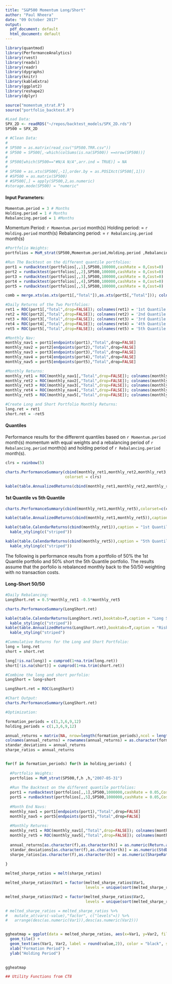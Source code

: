 ```yaml
---
title: "S&P500 Momentum Long/Short"
author: "Paul Nheera"
date: "09 October 2017"
output:
  pdf_document: default
  html_document: default
---
```


```r
library(quantmod)
library(PerformanceAnalytics)
library(rvest)
library(readxl)
library(readr)
library(dygraphs)
library(knitr)
library(kableExtra)
library(ggplot2)
library(reshape2)
library(dplyr)

source("momentum_strat.R")
source("portfolio_backtest.R")
```

```r
#Load Data:
SPX_2D <- readRDS("~/repos/backtest_models/SPX_2D.rds")
SP500 = SPX_2D

```

```r
# #Clean Data:
# 
# SP500 = as.matrix(read_csv("SP500.TRR.csv"))
# SP500 = SP500[,-which(colSums(is.na(SP500)) ==nrow(SP500))]
# 
# SP500[which(SP500=="#N/A N/A",arr.ind = TRUE)] = NA
# 
# SP500 = as.xts(SP500[,-1],order.by = as.POSIXct(SP500[,1]))
# #SP500 = as.matrix(SP500)
# #SP500[,] = apply(SP500,2,as.numeric)
#storage.mode(SP500) = "numeric"
```

#### Input Parameters:
```r
Momentum.period = 3 # Months
Holding.period = 1 # Months
Rebalancing.period = 1 #Months
```

Momentum Period: `r Momentum.period` month(s)
\newline
Holding period: = `r Holding.period` month(s)
\newline
Rebalancing period: = `r Rebalancing.period` month(s)
\newline

```r
#Portfolio Weights:
portfolios = MoM_strat(SP500,Momentum.period,Holding.period ,Rebalancing.period,"2007-05-31")

#Run The Backtest on the different quantile portfolios:
port1 = runBacktest(portfolios[,,1],SP500,100000,cashRate = 0,Cost=0)
port2 = runBacktest(portfolios[,,2],SP500,100000,cashRate = 0,Cost=0)
port3 = runBacktest(portfolios[,,3],SP500,100000,cashRate = 0,Cost=0)
port4 = runBacktest(portfolios[,,4],SP500,100000,cashRate = 0,Cost=0)
port5 = runBacktest(portfolios[,,5],SP500,100000,cashRate = 0,Cost=0)

comb = merge.xts(as.xts(port1[,"Total"]),as.xts(port5[,"Total"])); colnames(comb) = c("Long","Short")

#Daily Returns of the Two Portfolios:
ret1 = ROC(port1[,"Total",drop=FALSE]); colnames(ret1) = '1st Quantile'
ret2 = ROC(port2[,"Total",drop=FALSE]); colnames(ret2) = '2nd Quantile'
ret3 = ROC(port3[,"Total",drop=FALSE]); colnames(ret3) = '3rd Quantile'
ret4 = ROC(port4[,"Total",drop=FALSE]); colnames(ret4) = '4th Quantile'
ret5 = ROC(port5[,"Total",drop=FALSE]); colnames(ret5) = '5th Quantile'

#Monthly Nav:
monthly_nav1 = port1[endpoints(port1),"Total",drop=FALSE]
monthly_nav2 = port2[endpoints(port2),"Total",drop=FALSE]
monthly_nav3 = port3[endpoints(port3),"Total",drop=FALSE]
monthly_nav4 = port4[endpoints(port4),"Total",drop=FALSE]
monthly_nav5 = port5[endpoints(port5),"Total",drop=FALSE]

#Monthly Returns:
monthly_ret1 = ROC(monthly_nav1[,"Total",drop=FALSE]); colnames(monthly_ret1) = '1st Quantile'
monthly_ret2 = ROC(monthly_nav2[,"Total",drop=FALSE]); colnames(monthly_ret2) = '2nd Quantile'
monthly_ret3 = ROC(monthly_nav3[,"Total",drop=FALSE]); colnames(monthly_ret3) = '3rd Quantile'
monthly_ret4 = ROC(monthly_nav4[,"Total",drop=FALSE]); colnames(monthly_ret4) = '4th Quantile'
monthly_ret5 = ROC(monthly_nav5[,"Total",drop=FALSE]); colnames(monthly_ret5) = '5th Quantile'

#Create Long and Short Portfolio Monthly Returns:
long.ret = ret1
short.ret = -ret5
```

#### Quantiles

Performance results for the differernt quantiles based on `r Momentum.period` month(s) momentum with equal weights and a rebalancing period of `r Rebalancing.period` month(s) and holding period of `r Rebalancing.period` month(s).

```r
clrs = rainbow(5)

charts.PerformanceSummary(cbind(monthly_ret1,monthly_ret2,monthly_ret3,monthly_ret4,monthly_ret5),
                          colorset = clrs)

kable(table.AnnualizedReturns(cbind(monthly_ret1,monthly_ret2,monthly_ret3,monthly_ret4,monthly_ret5))) %>% kable_styling("striped")
```

\newpage

#### 1st Quantile vs 5th Quantile
```r
charts.PerformanceSummary(cbind(monthly_ret1,monthly_ret5),colorset=c(clrs[1],clrs[5]))

kable(table.AnnualizedReturns(cbind(monthly_ret1,monthly_ret5)),caption = "Summary Stats") %>%   kable_styling(c("striped"))

kable(table.CalendarReturns(cbind(monthly_ret1)),caption = "1st Quantile Calendar Returns") %>% 
  kable_styling(c("striped"))

kable(table.CalendarReturns(cbind(monthly_ret5)),caption = "5th Quantile Calendar Returns") %>% 
  kable_styling(c("striped"))
```

The following is performance results from a portfolio of 50% the 1st Quantile portfolio and 50% short the 5th Quantile portfolio. The results assume that the porfolio is rebalanced monthly back to the 50/50 weighting with no transaction costs.

#### Long-Short 50/50
```r

#Daily Rebalancing:
LongShort.ret = 0.5*monthly_ret1 -0.5*monthly_ret5

charts.PerformanceSummary(LongShort.ret)

kable(table.CalendarReturns(LongShort.ret),booktabs=T,caption = "Long Short Portolio Calendar Returns") %>% 
  kable_styling(c("striped"))
kable(table.AnnualizedReturns(LongShort.ret),booktabs=T,caption = "Risk and Return Summary") %>% 
  kable_styling("striped")
```


```r
#Cummulative Returns for the Long and Short Portfolio:
long = long.ret
short = short.ret

long[!is.na(long)] = cumprod(1+na.trim(long.ret))
short[!is.na(short)] = cumprod(1+na.trim(short.ret))

#Combine the long and short porfolio:
LongShort = long+short

LongShort.ret = ROC(LongShort)

#Chart Output:
charts.PerformanceSummary(LongShort.ret)
```


```r
#Optimization:

formation_periods = c(1,3,6,9,12)
holding_periods = c(1,3,6,9,12)

annual_returns = matrix(NA, nrow=length(formation_periods),ncol = length(holding_periods))
colnames(annual_returns) = rownames(annual_returns) = as.character(formation_periods)
standar_deviations = annual_returns
sharpe_ratios = annual_returns


for(f in formation_periods) for(h in holding_periods) {
  
  #Portfolio Weights:
  portfolios = MoM_strat(SP500,f,h ,h,"2007-05-31")
  
  #Run The Backtest on the different quantile portfolios:
  port1 = runBacktest(portfolios[,,1],SP500,1000000,cashRate = 0.05,Cost=0.0050)
  port5 = runBacktest(portfolios[,,5],SP500,1000000,cashRate = 0.05,Cost=0.0050)
  
  #Month End Navs:
  monthly_nav1 = port1[endpoints(port1),"Total",drop=FALSE]
  monthly_nav5 = port5[endpoints(port5),"Total",drop=FALSE]
  
  #Monthly Returns:
  monthly_ret1 = ROC(monthly_nav1[,"Total",drop=FALSE]); colnames(monthly_ret1) = '1st Quantile'
  monthly_ret5 = ROC(monthly_nav5[,"Total",drop=FALSE]); colnames(monthly_ret5) = '5th Quantile'
  
  annual_returns[as.character(f),as.character(h)] = as.numeric(Return.annualized(monthly_ret1))
  standar_deviations[as.character(f),as.character(h)] = as.numeric(StdDev.annualized(monthly_ret1))
  sharpe_ratios[as.character(f),as.character(h)] = as.numeric(SharpeRatio.annualized(monthly_ret1))
  
}
```

```r

melted_sharpe_ratios = melt(sharpe_ratios)

melted_sharpe_ratios$Var1 = factor(melted_sharpe_ratios$Var1,
                                   levels = unique(sort(melted_sharpe_ratios$Var1)))

melted_sharpe_ratios$Var2 = factor(melted_sharpe_ratios$Var2,
                                   levels = unique(sort(melted_sharpe_ratios$Var2)))

# melted_sharpe_ratios = melted_sharpe_ratios %>% 
#   mutate_at(vars(-value),"factor", c("levels"=)) %>% 
#   arrange(desc(as.numeric(Var1)),desc(as.numeric(Var2)))


ggheatmap = ggplot(data = melted_sharpe_ratios, aes(x=Var1, y=Var2, fill=value)) + 
  geom_tile() +
  geom_text(aes(Var1, Var2, label = round(value,2)), color = "black", size = 4) +
  xlab("Formation Period") +
  ylab("Holding Period")
  

ggheatmap

## Utility Functions from CT8
```


